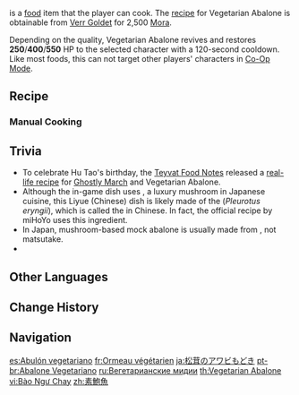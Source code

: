 {{Food Infobox
|id              = 108189
|description     = A vegetarian dish with a rich flavor.
|desc_suspicious = The overly thick sauce has totally covered the freshness that the ingredients should have had, and the condiment leaves your mouth dry no matter how much you wash it down with water.
|desc_basic      = The matsutake has been sliced thin and fried till golden before pouring the sauce. The matsutake meat is sumptuous and has flavor to match that of fresh abalone &mdash; almost enough to make you think it was the real thing.
|desc_delicious  = With the aid of the sauce, the matsutake has achieved an excellent, elegant mouth-feel that so rivals scallop in tenderness and abalone in freshness that you can hardly tell them apart. If you left your customer guessing before revealing the truth later, you would be sure to earn their astonished praise.
|type            = Recovery Dishes
|effectType      = Revive
|effect          = Revives a character and restores (var1) HP
|eff_suspicious1 = 250
|eff_basic1      = 400
|eff_delicious1  = 550
|quality         = 2
|variant         = Ghostly March
|recipe          = Sold by [[Verr Goldet]]
|region          = Liyue
}}
{{Lang|'''Vegetarian Abalone'''|zh=素鲍鱼|zh_rm=Sù Bàoyú}} is a [[food]] item that the player can cook. The [[recipe]] for Vegetarian Abalone is obtainable from [[Verr Goldet]] for 2,500 [[Mora]].

Depending on the quality, Vegetarian Abalone revives and restores '''250'''/'''400'''/'''550''' HP to the selected character with a 120-second cooldown. Like most foods, this can not target other players' characters in [[Co-Op Mode]].

{{Special Dish|Hu Tao|Ghostly March}}

==Recipe==
{{Recipe
|type = Cooking
|Matsutake = 2
|Snapdragon = 2
|sort = Matsutake;Snapdragon
}}

===Manual Cooking===
{{Manual Cooking}}

==Trivia==
* To celebrate Hu Tao's birthday, the [[Teyvat Food Notes]] released a [https://ys.mihoyo.com/main/news/detail/16399 real-life recipe] for [[Ghostly March]] and Vegetarian Abalone.
* Although the in-game dish uses {{w|matsutake}}, a luxury mushroom in Japanese cuisine, this Liyue (Chinese) dish is likely made of the {{w|Pleurotus eryngii|king oyster mushroom}} (''Pleurotus eryngii''), which is called the {{Lang|"apricot abalone mushroom"|zh=杏鲍菇|zh_rm=xìngbàogū}} in Chinese. In fact, the official recipe by miHoYo uses this ingredient.
* In Japan, mushroom-based mock abalone is usually made from {{w|shiitake}}, not matsutake.
* {{Related Items|type=variant}}

==Other Languages==
{{Other Languages
|en      = Vegetarian Abalone
|zhs     = 素鲍鱼
|zhs_rm  = Sù Bàoyú
|zht     = 素鮑魚
|zht_rm  = Sù Bàoyú
|zh_tl   = Vegetarian Abalone
|ja      = 松茸のアワビもどき
|ja_rm   = Matsutake no Awabi Modoki
|ja_tl   = Mock Abalone [Made] of Matsutake
|ko      = 채식 전복
|ko_tl   = Vegetarian Abalone
|es      = Abulón vegetariano
|es_tl   = Vegetarian Abalone
|fr      = Ormeau végétarien
|fr_tl   = Vegetarian Abalone
|ru      = Вегетарианские мидии
|ru_tl   = Vegetarian Mussels
|th      = Vegetarian Abalone
|vi      = Bào Ngư Chay
|vi_tl   = Vegan Abalone
|de      = Vegetarische Seeohren
|de_tl   = Vegetarien Abalones
|id      = Vegetarian Abalone
|pt      = Abalone Vegetariano
|pt_tl   = Vegetarian Abalone
|tr      = Vejetaryen Denizkulağı
|tr_tl   = Vegetarian Abalone
|it      = Abalone vegetariano
|it_tl   = 
}}

==Change History==
{{Change History|1.3}}

==Navigation==
{{Food Navbox}}

[[es:Abulón vegetariano]]
[[fr:Ormeau végétarien]]
[[ja:松茸のアワビもどき]]
[[pt-br:Abalone Vegetariano]]
[[ru:Вегетарианские мидии]]
[[th:Vegetarian Abalone]]
[[vi:Bào Ngư Chay]]
[[zh:素鮑魚]]